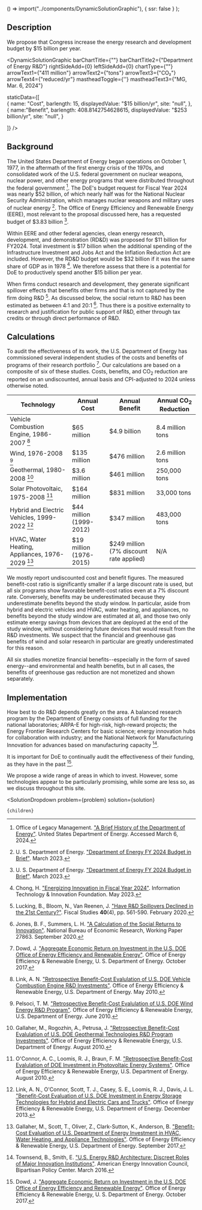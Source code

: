 
  () => import("../components/DynamicSolutionGraphic"),
  { ssr: false }
);


## Description

We propose that Congress increase the energy research and development budget by $15 billion per year.

<DynamicSolutionGraphic
  barChartTitle={""}
  barChartTitle2={"Department of Energy R&D"}
  rightSideAdd={0}
  leftSideAdd={0}
  chartType={""}
  arrowText1={"411 million"}
  arrowText2={"tons"}
  arrowText3={"CO₂"}
  arrowText4={"reduced/yr"}
  mastheadToggle={''}
  mastheadText3={"MG, Mar. 6, 2024"}
  
  
  staticData={[   
    {
      name: "Cost",
      barlength: 15,
      displayedValue: "$15 billion/yr",
      site: "null",
    },   
	{
	  name:"Benefit",
      barlength: 408.8142754628615,
      displayedValue: "$253 billion/yr",
      site: "null",
	}
        
  ]}
/>

## Background

The United States Department of Energy began operations on October 1, 1977, in the aftermath of the first energy crisis of the 1970s, and consolidated work of the U.S. federal government on nuclear weapons, nuclear power, and other energy programs that were distributed throughout the federal government [^"8"]. The DoE's budget request for Fiscal Year 2024 was nearly $52 billion, of which nearly half was for the National Nuclear Security Administration, which manages nuclear weapons and military uses of nuclear energy [^"9"]. The Office of Energy Efficiency and Renewable Energy (EERE), most relevant to the proposal discussed here, has a requested budget of $3.83 billion [^"9"].

Within EERE and other federal agencies, clean energy research, development, and demonstration (RD&D) was proposed for $11 billion for FY2024. Total investment is $17 billion when the additional spending of the Infrastructure Investment and Jobs Act and the Inflation Reduction Act are included. However, the RD&D budget would be $32 billion if it was the same share of GDP as in 1978 [^"10"]. We therefore assess that there is a potential for DoE to productively spend another $15 billion per year.

When firms conduct research and development, they generate significant spillover effects that benefits other firms and that is not captured by the firm doing R&D [^"11"]. As discussed below, the social return to R&D has been estimated as between 4:1 and 20:1 [^"13"]. Thus there is a positive externality to research and justification for public support of R&D, either through tax credits or through direct performance of R&D.

## Calculations
To audit the effectiveness of its work, the U.S. Department of Energy has commissioned several independent studies of the costs and benefits of programs of their research portfolio [^"1"]. Our calculations are based on a composite of six of these studies. Costs, benefits, and CO<sub>2</sub> reduction are reported on an undiscounted, annual basis and CPI-adjusted to 2024 unless otherwise noted.

| Technology | Annual Cost | Annual Benefit | Annual CO<sub>2</sub> Reduction |
| --- | --- | --- | --- |
| Vehicle Combustion Engine, 1986-2007 [^"2"] | $65 million | $4.9 billion | 8.4 million tons |
| Wind, 1976-2008 [^"3"] | $135 million | $476 million | 2.6 million tons |
| Geothermal, 1980-2008 [^"4"] | $3.6 million | $461 million | 250,000 tons |
| Solar Photovoltaic, 1975-2008 [^"5"] | $164 million | $831 million | 33,000 tons |
| Hybrid and Electric Vehicles, 1999-2022 [^"6"] | $44 million (1999-2012) | $347 million | 483,000 tons |
| HVAC, Water Heating, Appliances, 1976-2029 [^"7"] | $19 million (1976-2015) | $249 million (7% discount rate applied) | N/A |

We mostly report undiscounted cost and benefit figures. The measured benefit-cost ratio is significantly smaller if a large discount rate is used, but all six programs show favorable benefit-cost ratios even at a 7% discount rate. Conversely, benefits may be underestimated because they underestimate benefits beyond the study window. In particular, aside from hybrid and electric vehicles and HVAC, water heating, and appliances, no benefits beyond the study window are estimated at all, and those two only estimate energy savings from devices that are deployed at the end of the study window, without considering future devices that would result from the R&D investments. We suspect that the financial and greenhouse gas benefits of wind and solar research in particular are greatly underestimated for this reason.

All six studies monetize financial benefits--especially in the form of saved energy--and environmental and health benefits, but in all cases, the benefits of greenhouse gas reduction are not monetized and shown separately.

## Implementation

How best to do R&D depends greatly on the area. A balanced research program by the Department of Energy consists of full funding for the national laboratories; ARPA-E for high-risk, high-reward projects; the Energy Frontier Research Centers for basic science; energy innovation hubs for collaboration with industry; and the National Network for Manufacturing Innovation for advances based on manufacturing capacity [^"12"].

It is important for DoE to continually audit the effectiveness of their funding, as they have in the past [^"1"].

We propose a wide range of areas in which to invest. However, some technologies appear to be particularly promising, while some are less so, as we discuss throughout this site.


[^"1"]: Dowd, J. ["Aggregate Economic Return on Investment in the U.S. DOE Office of Energy Efficiency and Renewable Energy"](https://www.energy.gov/eere/analysis/articles/aggregate-economic-return-investment-us-doe-office-energy-efficiency-and). Office of Energy Efficiency & Renewable Energy, U. S. Department of Energy. October 2017.

[^"2"]: Link, A. N. ["Retrospective Benefit-Cost Evalulation of U.S. DOE Vehicle Combustion Engine R&D Investments"](https://www.energy.gov/eere/analysis/articles/retrospective-benefit-cost-evaluation-us-doe-vehicle-combustion-engine-rd). Office of Energy Efficiency & Renewable Energy, U.S. Department of Energy. May 2010.

[^"3"]: Pelsoci, T. M. ["Retrospective Benefit-Cost Evalulation of U.S. DOE Wind Energy R&D Program"](https://www.energy.gov/eere/analysis/articles/retrospective-benefit-cost-evaluation-us-doe-wind-energy-rd-program-impact). Office of Energy Efficiency & Renewable Energy, U.S. Department of Energy. June 2010.

[^"4"]: Gallaher, M., Rogozhin, A., Petrusa, J. ["Retrospective Benefit-Cost Evalulation of U.S. DOE Geothermal Technologies R&D Program Investments"](https://www.energy.gov/eere/analysis/articles/retrospective-benefit-cost-analysis-us-does-geothermal-technologies-rd). Office of Energy Efficiency & Renewable Energy, U.S. Department of Energy. August 2010.

[^"5"]: O'Connor, A. C., Loomis, R. J., Braun, F. M. ["Retrospective Benefit-Cost Evalulation of DOE  Investment in Photovoltaic Energy Systems"](https://www.energy.gov/eere/analysis/articles/retrospective-benefit-cost-evaluation-doe-investments-photovoltaic-energy). Office of Energy Efficiency & Renewable Energy, U.S. Department of Energy. August 2010.

[^"6"]: Link, A. N., O'Connor, Scott, T. J., Casey, S. E., Loomis, R. J., Davis, J. L. ["Benefit-Cost Evaluation of U.S. DOE Investment in Energy Storage Technologies for Hybrid and Electric Cars and Trucks"](https://www.energy.gov/eere/analysis/articles/benefit-cost-evaluation-us-doe-investment-energy-storage-technologies-hybrid). Office of Energy Efficiency & Renewable Energy, U.S. Department of Energy. December 2013.

[^"7"]: Gallaher, M., Scott, T., Oliver, Z., Clark-Sutton, K., Anderson, B. ["Benefit-Cost Evaluation of U.S. Department of Energy Investment in HVAC, Water Heating, and Appliance Technologies"](https://www.energy.gov/eere/buildings/articles/benefit-cost-evaluation-us-department-energy-investment-hvac-water-heating). Office of Energy Efficiency & Renewable Energy, U.S. Department of Energy. September 2017.

[^"8"]: Office of Legacy Management. ["A Brief History of the Department of Energy"](https://www.energy.gov/lm/brief-history-department-energy). United States Department of Energy. Accessed March 6, 2024.

[^"9"]: U. S. Department of Energy. ["Department of Energy FY 2024 Budget in Brief"](https://www.energy.gov/sites/default/files/2023-03/doe-fy2024-budget-in-brief.pdf). March 2023.

[^"10"]: Chong, H. ["Energizing Innovation in Fiscal Year 2024"](https://itif.org/publications/2023/05/22/energizing-innovation-fy24/). Information Technology & Innovation Foundation. May 2023.

[^"11"]: Lucking, B., Bloom, N., Van Reenen, J. ["Have R&D Spillovers Declined in the 21st Century?"](https://onlinelibrary.wiley.com/doi/full/10.1111/1475-5890.12195). Fiscal Studies <b>40</b>(4), pp. 561-590. February 2020.

[^"12"]: Townsend, B., Smith, E. ["U.S. Energy R&D Architecture: Discreet Roles of Major Innovation Institutions"](https://www.ourenergypolicy.org/resources/u-s-energy-rd-architecture-discreet-roles-of-major-innovation-institutions/). American Energy Innovation Council, Bipartisan Policy Center. March 2016.

[^"13"]: Jones, B. F., Summers, L. H. ["A Calculation of the Social Returns to Innovation"](https://www.nber.org/papers/w27863). National Bureau of Economic Research, Working Paper 27863. September 2020.

  <SolutionDropdown 
    problem={problem} 
    solution={solution}
  >
    {children}
  </SolutionDropdown>